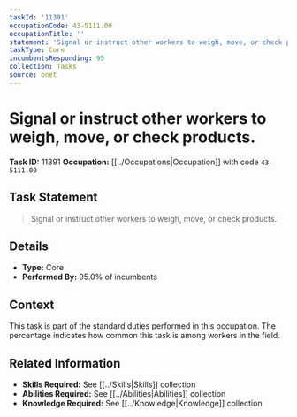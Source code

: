 ```yaml
---
taskId: '11391'
occupationCode: 43-5111.00
occupationTitle: ''
statement: 'Signal or instruct other workers to weigh, move, or check products.'
taskType: Core
incumbentsResponding: 95
collection: Tasks
source: onet
---
```

# Signal or instruct other workers to weigh, move, or check products.

**Task ID:** 11391
**Occupation:** [[../Occupations|Occupation]] with code `43-5111.00`

## Task Statement

> Signal or instruct other workers to weigh, move, or check products.

## Details

- **Type:** Core
- **Performed By:** 95.0% of incumbents

## Context

This task is part of the standard duties performed in this occupation. The percentage indicates how common this task is among workers in the field.

## Related Information

- **Skills Required:** See [[../Skills|Skills]] collection
- **Abilities Required:** See [[../Abilities|Abilities]] collection
- **Knowledge Required:** See [[../Knowledge|Knowledge]] collection
